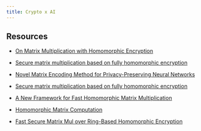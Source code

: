 ```yaml
---
title: Crypto x AI
---
```


## Resources

- [On Matrix Multiplication with Homomorphic Encryption](https://dl.acm.org/doi/abs/10.1145/3560810.3564267#:~:text=Secure%20matrix%20multiplication%20based%20on%20fully%20homomorphic%20encryption&text=Fully%20homomorphic%20encryption%20allows%20to,on%20an%20untrusted%20computation%20environment.)

- [Secure matrix multiplication based on fully homomorphic encryption](https://link.springer.com/article/10.1007/s11227-022-04850-4)

- [Novel Matrix Encoding Method for Privacy-Preserving Neural Networks](https://arxiv.org/pdf/2201.12577.pdf)

- [Secure matrix multiplication based on fully homomorphic encryption](https://dl.acm.org/doi/abs/10.1007/s11227-022-04850-4)

- [A New Framework for Fast Homomorphic Matrix Multiplication](https://eprint.iacr.org/2023/1649.pdf)

- [Homomorphic Matrix Computation](https://yongsoosong.github.io/files/slides/MSR_matrix.pdf)

- [Fast Secure Matrix Mul over Ring-Based Homomorphic Encryption](https://eprint.iacr.org/2018/663.pdf)